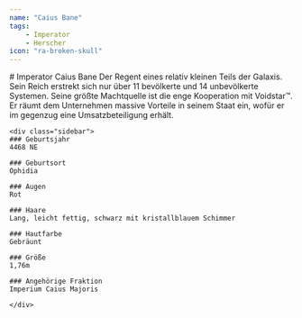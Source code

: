 ```yaml
---
name: "Caius Bane"
tags:
    - Imperator
    - Herscher
icon: "ra-broken-skull"
---
```

<div class="content">
    <div class="main-content">
    # Imperator Caius Bane
    Der Regent eines relativ kleinen Teils der Galaxis. Sein Reich erstrekt sich nur über 11 bevölkerte und 14 unbevölkerte Systemen.
    Seine größte Machtquelle ist die enge Kooperation mit  Voidstar™.
    Er räumt dem Unternehmen massive Vorteile in seinem Staat ein, wofür er im gegenzug eine Umsatzbeteiligung erhält.
    </div>

    <div class="sidebar">
    ### Geburtsjahr
    4468 NE

    ### Geburtsort
    Ophidia

    ### Augen
    Rot

    ### Haare
    Lang, leicht fettig, schwarz mit kristallblauem Schimmer

    ### Hautfarbe
    Gebräunt

    ### Größe
    1,76m

    ### Angehörige Fraktion
    Imperium Caius Majoris
    
    </div>
</div>